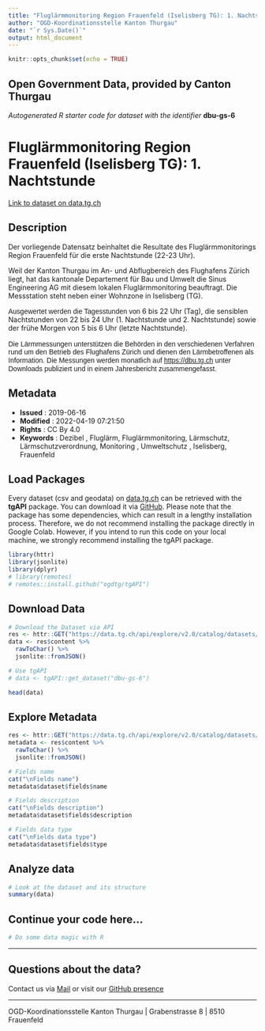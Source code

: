 ```yaml
---
title: "Fluglärmmonitoring Region Frauenfeld (Iselisberg TG): 1. Nachtstunde"
author: "OGD-Koordinationsstelle Kanton Thurgau"
date: "`r Sys.Date()`"
output: html_document
---
```


```r
knitr::opts_chunk$set(echo = TRUE)
```

## Open Government Data, provided by **Canton Thurgau**
*Autogenerated R starter code for dataset with the identifier* **dbu-gs-6**


# **Fluglärmmonitoring Region Frauenfeld (Iselisberg TG): 1. Nachtstunde**

[Link to dataset on data.tg.ch](https://data.tg.ch/explore/dataset/dbu-gs-6/information/)

## Description

<p>Der vorliegende Datensatz beinhaltet die Resultate des Fluglärmmonitorings Region Frauenfeld für die erste Nachtstunde (22-23 Uhr).  </p><p>Weil der Kanton Thurgau im An- und Abflugbereich des Flughafens Zürich liegt, hat das kantonale Departement für Bau und Umwelt die Sinus Engineering AG mit diesem lokalen Fluglärmmonitoring beauftragt. Die Messstation steht neben einer Wohnzone in Iselisberg (TG). </p><p style='margin: 0cm 0cm 12pt; background-image: initial; background-position: initial; background-size: initial; background-repeat: initial; background-attachment: initial; background-origin: initial; background-clip: initial;'><span style='font-size: 10.5pt; font-family: Arial, sans-serif;'>Ausgewertet werden die Tagesstunden von </span>6 bis 22 Uhr (Tag), <span style='font-size: 0.875rem;'>die sensiblen Nachtstunden
von 22 bis 24 Uhr (1. Nachtstunde und 2. Nachtstunde) sowie der frühe Morgen
von 5 bis 6 Uhr (letzte Nachtstunde).</span><o:p></o:p></p><p style='font-family: sans-serif;'></p><p><span style='font-size: 0.875rem;'><span style='font-size: 10.5pt; font-family: Arial, sans-serif;'>Die Lärmmessungen unterstützen die Behörden in den verschiedenen Verfahren rund um den Betrieb des Flughafens Zürich und dienen den Lärmbetroffenen als Information. Die Messungen werden monatlich auf </span></span><a href='https://dbu.tg.ch/downloads-services/fluglaermmonitoring.html/1452' style='font-family: sans-serif; font-size: 0.875rem; background-color: rgb(255, 255, 255);' target='_blank'>https://dbu.tg.ch</a><a href='https://dbu.tg.ch/' style='font-family: sans-serif; font-size: 0.875rem; background-color: rgb(255, 255, 255);' target='_blank'></a><span style='font-size: 0.875rem;'> </span><span style='font-size: 0.875rem; font-family: Arial, sans-serif;'>unter Downloads publiziert und in einem Jahresbericht zusammengefasst. </span><span style='font-family: inherit; font-size: 0.875rem;'> </span><br/></p>

## Metadata

- **Issued**                   : 2019-06-16
- **Modified**                 : 2022-04-19 07:21:50
- **Rights**                   : CC By 4.0
- **Keywords**                 : Dezibel , Fluglärm, Fluglärmmonitoring, Lärmschutz, Lärmschutzverordnung, Monitoring , Umweltschutz , Iselisberg, Frauenfeld 

## Load Packages

Every dataset (csv and geodata) on [data.tg.ch](https://data.tg.ch/pages/start/) can be retrieved with the **tgAPI** package. You can download it via [GitHub](https://github.com/ogdtg/tgAPI). Please note that the package has some dependencies, which can result in a lengthy installation process. Therefore, we do not recommend installing the package directly in Google Colab. However, if you intend to run this code on your local machine, we strongly recommend installing the tgAPI package.

```r
library(httr)
library(jsonlite)
library(dplyr)
# library(remotes)
# remotes::install.github("ogdtg/tgAPI")

```


## Download Data


```r
# Download the Dataset via API
res <- httr::GET("https://data.tg.ch/api/explore/v2.0/catalog/datasets/dbu-gs-6/exports/json")
data <- res$content %>%
  rawToChar() %>%
  jsonlite::fromJSON()

# Use tgAPI
# data <- tgAPI::get_dataset("dbu-gs-6")

head(data)

```


## Explore Metadata

```r

res <- httr::GET("https://data.tg.ch/api/explore/v2.0/catalog/datasets/dbu-gs-6/exports/json")
metadata <- res$content %>%
  rawToChar() %>%
  jsonlite::fromJSON()

# Fields name
cat("\nFields name")
metadata$dataset$fields$name

# Fields description
cat("\nFields description")
metadata$dataset$fields$description

# Fields data type
cat("\nFields data type")
metadata$dataset$fields$type

```


## Analyze data

```r

# Look at the dataset and its structure
summary(data)

```


## Continue your code here...


```r
# Do some data magic with R
```

------------------------------------------------------------------------

## Questions about the data?

Contact us via [Mail](mailto:ogd@tg.ch) or visit our [GitHub presence](https://github.com/ogdtg)


------------------------------------------------------------------------

OGD-Koordinationsstelle Kanton Thurgau | Grabenstrasse 8 | 8510 Frauenfeld
